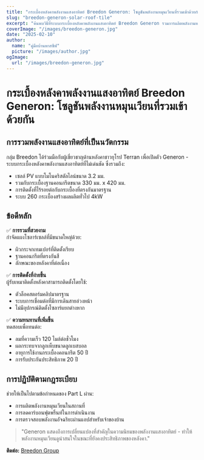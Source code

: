 ```yaml
---
title: "กระเบื้องหลังคาพลังงานแสงอาทิตย์ Breedon Generon: โซลูชันพลังงานหมุนเวียนที่รวมเข้าด้วยกัน"
slug: "breedon-generon-solar-roof-tile"
excerpt: "ค้นพบวิธีที่ระบบกระเบื้องหลังคาพลังงานแสงอาทิตย์ Breedon Generon รวมการผลิตพลังงานหมุนเวียนเข้ากับความสวยงามแบบดั้งเดิมของหลังคา"
coverImage: "/images/breedon-generon.jpg"
date: "2025-02-10"
author:
  name: "คู่มือบ้านพาสซีฟ"
  picture: "/images/author.jpg"
ogImage:
  url: "/images/breedon-generon.jpg"
---
```


# กระเบื้องหลังคาพลังงานแสงอาทิตย์ Breedon Generon: โซลูชันพลังงานหมุนเวียนที่รวมเข้าด้วยกัน

## การรวมพลังงานแสงอาทิตย์ที่เป็นนวัตกรรม

กลุ่ม Breedon ได้ร่วมมือกับผู้เชี่ยวชาญด้านหลังคาชาวยุโรป Terran เพื่อเปิดตัว Generon - ระบบกระเบื้องหลังคาพลังงานแสงอาทิตย์ที่ไม่เด่นชัด ซึ่งรวมถึง:

- เซลล์ PV แบบโมโนคริสตัลไลน์ขนาด 3.2 มม.
- รวมกับกระเบื้องฐานคอนกรีตขนาด 330 มม. x 420 มม.
- การติดตั้งที่ไร้รอยต่อกับกระเบื้องที่ตรงกันมาตรฐาน
- ระบบ 260 กระเบื้องสร้างผลผลิตทั่วไป 4kW

## ข้อดีหลัก

✅ **การรวมที่สวยงาม**  
กำจัดแผงโซลาร์เซลล์ที่มีขนาดใหญ่ด้วย:
- ผิวกระจกเทมเปอร์ที่ติดตั้งเรียบ
- ฐานคอนกรีตที่ตรงกันสี
- ลักษณะของหลังคาที่ต่อเนื่อง

✅ **การติดตั้งที่ง่ายขึ้น**  
ผู้รับเหมาติดตั้งหลังคาสามารถติดตั้งโดยใช้:
- ตัวล็อคสตอร์มคลิปมาตรฐาน
- ระบบการเชื่อมต่อที่มีการเดินสายล่วงหน้า
- ไม่มีอุปกรณ์ติดตั้งโซลาร์แยกต่างหาก

✅ **ความทนทานที่เพิ่มขึ้น**  
ทดสอบเพื่อทนต่อ:
- ลมที่ความเร็ว 120 ไมล์ต่อชั่วโมง
- ผลกระทบจากลูกเห็บขนาดลูกเบสบอล
- อายุการใช้งานกระเบื้องคอนกรีต 50 ปี
- การรับประกันประสิทธิภาพ 20 ปี

## การปฏิบัติตามกฎระเบียบ

ช่วยให้เป็นไปตามข้อกำหนดของ Part L ผ่าน:
- การผลิตพลังงานหมุนเวียนในสถานที่
- การลดคาร์บอนฟุตพริ้นท์ในการดำเนินงาน
- การตรวจสอบพลังงานอัจฉริยะผ่านแอปสำหรับเจ้าของบ้าน

> "Generon แสดงถึงการเปลี่ยนแปลงที่สำคัญในความนิยมของพลังงานแสงอาทิตย์ - ทำให้พลังงานหมุนเวียนดูน่าสนใจในขณะที่ยังคงประสิทธิภาพของหลังคา."  

**ติดต่อ:** [Breedon Group](https://www.breedongroup.com)